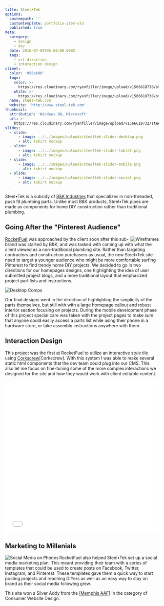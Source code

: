 ```yaml
---
title: Steel•Tek
options:
  custompath: ''
  customtemplate: portfolio-item-old
  published: true
meta:
  category:
    - design
    - dev
  date: 2016-07-04T05:00:00.000Z
  tags:
    - art direction
    - interaction design
client:
  color: '#56c6d0'
  logo:
    color: >-
      https://res.cloudinary.com/ryanfiller/image/upload/v1566618738/steel-tek/steeltek-logo-color_lspy1i.svg
    white: >-
      https://res.cloudinary.com/ryanfiller/image/upload/v1566618738/steel-tek/steeltek-logo-white_ixbkgz.svg
  name: steel-tek.com
  website: 'http://www.steel-tek.com'
thumbnail:
  attribution: 'Windows 98, Microsoft'
  url: >-
    https://res.cloudinary.com/ryanfiller/image/upload/v1566618732/steel-tek/windows-98_otv2pr.gif
slides:
  - slide:
      - image: ../../images/uploads/steeltek-slider-desktop.png
      - alt: tshirt mockup
  - slide:
      - image: ../../images/uploads/steeltek-slider-tablet.png
      - alt: tshirt mockup
  - slide:
      - image: ../../images/uploads/steeltek-slider-mobile.png
      - alt: tshirt mockup
  - slide:
      - image: ../../images/uploads/steeltek-slider-social.png
      - alt: tshirt mockup
---
```

Steel•Tek is a subsidy of <a href="http://www.bkproducts.com/" >B&K Industries</a> that specializes in non-threaded, push fit plumbing parts. Unlike most B&K products, Steel•Tek pipes are made as components for home DIY construction rather than traditional plumbing.

## Going After the "Pinterest Audience"

<Image src="https://res.cloudinary.com/ryanfiller/image/upload/v1566618738/steel-tek/steel-tek-wireframes-homepage_rniozn.jpg" alt="Wireframes" title="" align="right" small="false" />

<a href="http://www.gorocketfuel.com/work/steeltek/" >RocketFuel</a> was approached by the client soon after this sub-brand was started by B&K, and was tasked with coming up with what the client viewed as a non-traditional plumbing site. Rather than targeting contractors and construction purchasers as usual, the new Steel•Tek site need to target a younger audience who might be more comfortable surfing Pinterest to find trendy home DIY projects. We decided to go in two directions for our homepages designs, one highlighting the idea of user submitted project blogs, and a more traditional layout that emphasized project part lists and instructions.

<Image src="https://res.cloudinary.com/ryanfiller/image/upload/v1566618742/steel-tek/steel-tek-desktop-comps_teyoxi.png" alt="Desktop Comps" title="" align="full" small="false" />

Our final designs went in the direction of highlighting the simplicity of the parts themselves, but still with with a large homepage callout and robust interior section focusing on projects. During the mobile development phase of this project special care was taken with the project pages to make sure that anyone could easily access a parts list while using their phone in a hardware store, or take assembly instructions anywhere with them.

## Interaction Design

This project was the first at RocketFuel to utilize an interactive style tile using <a href="http://acme.ftsdev.com/styleguide/templates" >Corkscrew</a>\[Corkscrew]. With this system I was able to make several static html components that the dev team could plug into our CMS. This also let me focus on fine-tuning some of the more complex interactions we designed for the site and how they would work with client editable content.

<iframe height='500' scrolling='no' title='Steel•Tek Hover Hex' src='//codepen.io/ryanfiller89/embed/qrpXBO/?height=463&theme-id=0&default-tab=result&embed-version=2' frameborder='no' style='width: 100%;'>See the Pen <a href='https://codepen.io/ryanfiller89/pen/qrpXBO/'>Steel•Tek Hover Hex</a> by Ryan Filler (<a href='https://codepen.io/ryanfiller89'>@ryanfiller89</a>) on <a href='https://codepen.io'>CodePen</a>.
</iframe>

## Marketing to Millenials

<Image src="https://res.cloudinary.com/ryanfiller/image/upload/v1566618738/steel-tek/steel-tek-facebook-phones_lpnzky.png" alt="Social Media on Phones" title="" align="left" small="false" />

RocketFuel also helped Steel•Tek set up a social media marketing plan. This meant providing their team with a series of templates that could be used to create posts on Facebook, Twitter, Instagram, and Pinterest. These templates gave them a quick way to start posting projects and reaching DIYers as well as an easy way to stay on brand as their social media following grew.

This site won a Silver Addy from the <a href="http://youcoulduseawin.com/" >\[Memphis AAF]</a> in the category of Consumer Website Design.
